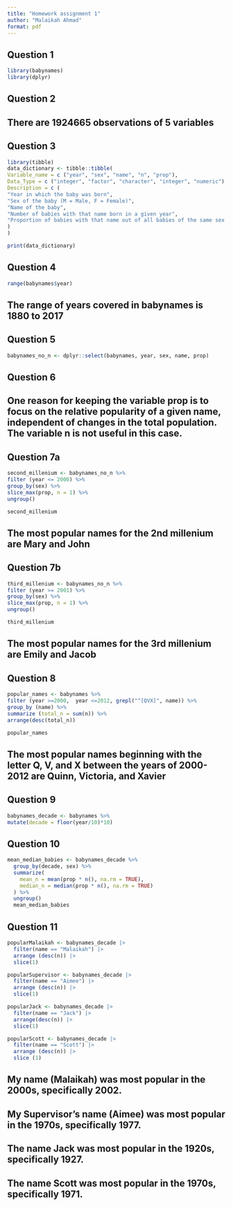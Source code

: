 ```yaml
---
title: "Homework assignment 1"
author: "Malaikah Ahmad"
format: pdf
---
```

## Question 1
```r
library(babynames)
library(dplyr)
```

## Question 2

## There are 1924665 observations of 5 variables


## Question 3
```r
library(tibble)
data_dictionary <- tibble::tibble(
Variable_name = c ("year", "sex", "name", "n", "prop"),
Data_Type = c ("integer", "factor", "character", "integer", "numeric"),
Description = c (
"Year in which the baby was born",
"Sex of the baby (M = Male, F = Female)",
"Name of the baby",
"Number of babies with that name born in a given year",
"Proportion of babies with that name out of all babies of the same sex born in that year"
)
)

print(data_dictionary)
```

## Question 4
```r
range(babynames$year)

```

## The range of years covered in babynames is 1880 to 2017

## Question 5
```r
babynames_no_n <- dplyr::select(babynames, year, sex, name, prop)

```

## Question 6

## One reason for keeping the variable prop is to focus on the relative popularity of a given name, independent of changes in the total population. The variable n is not useful in this case. 

## Question 7a
```r
second_millenium <- babynames_no_n %>% 
filter (year <= 2000) %>% 
group_by(sex) %>% 
slice_max(prop, n = 1) %>% 
ungroup() 

second_millenium
```

## The most popular names for the 2nd millenium are Mary and John

## Question 7b
```r
third_millenium <- babynames_no_n %>% 
filter (year >= 2001) %>% 
group_by(sex) %>% 
slice_max(prop, n = 1) %>% 
ungroup()

third_millenium
```

## The most popular names for the 3rd millenium are Emily and Jacob

## Question 8
```r
popular_names <- babynames %>% 
filter (year >=2000,  year <=2012, grepl("^[QVX]", name)) %>% 
group_by (name) %>% 
summarize (total_n = sum(n)) %>% 
arrange(desc(total_n))

popular_names
```

## The most popular names beginning with the letter Q, V, and X between the years of 2000-2012 are Quinn, Victoria, and Xavier

## Question 9
```r
babynames_decade <- babynames %>% 
mutate(decade = floor(year/10)*10)
```

## Question 10
```r
mean_median_babies <- babynames_decade %>%
  group_by(decade, sex) %>%
  summarize(
    mean_n = mean(prop * n(), na.rm = TRUE),
    median_n = median(prop * n(), na.rm = TRUE)
  ) %>%
  ungroup()
  mean_median_babies
```

## Question 11

```r
popularMalaikah <- babynames_decade |>
  filter(name == "Malaikah") |>
  arrange (desc(n)) |>
  slice(1)

popularSupervisor <- babynames_decade |>
  filter(name == "Aimee") |>
  arrange (desc(n)) |>
  slice(1)

popularJack <- babynames_decade |>
  filter(name == "Jack") |>
  arrange(desc(n)) |>
  slice(1)

popularScott <- babynames_decade |>
  filter(name == "Scott") |>
  arrange (desc(n)) |>
  slice (1)
```

## My name (Malaikah) was most popular in the 2000s, specifically 2002.
## My Supervisor's name (Aimee) was most popular in the 1970s, specifically 1977. 
## The name Jack was most popular in the 1920s, specifically 1927.
## The name Scott was most popular in the 1970s, specifically 1971.
